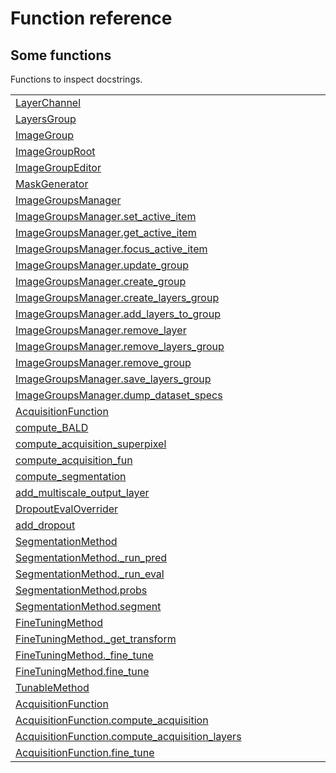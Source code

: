 # Function reference {.doc .doc-index}

## Some functions

Functions to inspect docstrings.

| | |
| --- | --- |
| [LayerChannel](LayerChannel.qmd#napari_activelearning.LayerChannel) |  |
| [LayersGroup](LayersGroup.qmd#napari_activelearning.LayersGroup) |  |
| [ImageGroup](ImageGroup.qmd#napari_activelearning.ImageGroup) |  |
| [ImageGroupRoot](ImageGroupRoot.qmd#napari_activelearning.ImageGroupRoot) |  |
| [ImageGroupEditor](ImageGroupEditor.qmd#napari_activelearning.ImageGroupEditor) |  |
| [MaskGenerator](MaskGenerator.qmd#napari_activelearning.MaskGenerator) |  |
| [ImageGroupsManager](ImageGroupsManager.qmd#napari_activelearning.ImageGroupsManager) |  |
| [ImageGroupsManager.set_active_item](ImageGroupsManager.set_active_item.qmd#napari_activelearning.ImageGroupsManager.set_active_item) |  |
| [ImageGroupsManager.get_active_item](ImageGroupsManager.get_active_item.qmd#napari_activelearning.ImageGroupsManager.get_active_item) |  |
| [ImageGroupsManager.focus_active_item](ImageGroupsManager.focus_active_item.qmd#napari_activelearning.ImageGroupsManager.focus_active_item) |  |
| [ImageGroupsManager.update_group](ImageGroupsManager.update_group.qmd#napari_activelearning.ImageGroupsManager.update_group) |  |
| [ImageGroupsManager.create_group](ImageGroupsManager.create_group.qmd#napari_activelearning.ImageGroupsManager.create_group) |  |
| [ImageGroupsManager.create_layers_group](ImageGroupsManager.create_layers_group.qmd#napari_activelearning.ImageGroupsManager.create_layers_group) |  |
| [ImageGroupsManager.add_layers_to_group](ImageGroupsManager.add_layers_to_group.qmd#napari_activelearning.ImageGroupsManager.add_layers_to_group) |  |
| [ImageGroupsManager.remove_layer](ImageGroupsManager.remove_layer.qmd#napari_activelearning.ImageGroupsManager.remove_layer) |  |
| [ImageGroupsManager.remove_layers_group](ImageGroupsManager.remove_layers_group.qmd#napari_activelearning.ImageGroupsManager.remove_layers_group) |  |
| [ImageGroupsManager.remove_group](ImageGroupsManager.remove_group.qmd#napari_activelearning.ImageGroupsManager.remove_group) |  |
| [ImageGroupsManager.save_layers_group](ImageGroupsManager.save_layers_group.qmd#napari_activelearning.ImageGroupsManager.save_layers_group) |  |
| [ImageGroupsManager.dump_dataset_specs](ImageGroupsManager.dump_dataset_specs.qmd#napari_activelearning.ImageGroupsManager.dump_dataset_specs) |  |
| [AcquisitionFunction](AcquisitionFunction.qmd#napari_activelearning.AcquisitionFunction) |  |
| [compute_BALD](compute_BALD.qmd#napari_activelearning.compute_BALD) |  |
| [compute_acquisition_superpixel](compute_acquisition_superpixel.qmd#napari_activelearning.compute_acquisition_superpixel) |  |
| [compute_acquisition_fun](compute_acquisition_fun.qmd#napari_activelearning.compute_acquisition_fun) |  |
| [compute_segmentation](compute_segmentation.qmd#napari_activelearning.compute_segmentation) |  |
| [add_multiscale_output_layer](add_multiscale_output_layer.qmd#napari_activelearning.add_multiscale_output_layer) |  |
| [DropoutEvalOverrider](DropoutEvalOverrider.qmd#napari_activelearning.DropoutEvalOverrider) |  |
| [add_dropout](add_dropout.qmd#napari_activelearning.add_dropout) |  |
| [SegmentationMethod](SegmentationMethod.qmd#napari_activelearning.SegmentationMethod) |  |
| [SegmentationMethod._run_pred](SegmentationMethod._run_pred.qmd#napari_activelearning.SegmentationMethod._run_pred) |  |
| [SegmentationMethod._run_eval](SegmentationMethod._run_eval.qmd#napari_activelearning.SegmentationMethod._run_eval) |  |
| [SegmentationMethod.probs](SegmentationMethod.probs.qmd#napari_activelearning.SegmentationMethod.probs) |  |
| [SegmentationMethod.segment](SegmentationMethod.segment.qmd#napari_activelearning.SegmentationMethod.segment) |  |
| [FineTuningMethod](FineTuningMethod.qmd#napari_activelearning.FineTuningMethod) |  |
| [FineTuningMethod._get_transform](FineTuningMethod._get_transform.qmd#napari_activelearning.FineTuningMethod._get_transform) |  |
| [FineTuningMethod._fine_tune](FineTuningMethod._fine_tune.qmd#napari_activelearning.FineTuningMethod._fine_tune) |  |
| [FineTuningMethod.fine_tune](FineTuningMethod.fine_tune.qmd#napari_activelearning.FineTuningMethod.fine_tune) |  |
| [TunableMethod](TunableMethod.qmd#napari_activelearning.TunableMethod) |  |
| [AcquisitionFunction](AcquisitionFunction.qmd#napari_activelearning.AcquisitionFunction) |  |
| [AcquisitionFunction.compute_acquisition](AcquisitionFunction.compute_acquisition.qmd#napari_activelearning.AcquisitionFunction.compute_acquisition) |  |
| [AcquisitionFunction.compute_acquisition_layers](AcquisitionFunction.compute_acquisition_layers.qmd#napari_activelearning.AcquisitionFunction.compute_acquisition_layers) |  |
| [AcquisitionFunction.fine_tune](AcquisitionFunction.fine_tune.qmd#napari_activelearning.AcquisitionFunction.fine_tune) |  |